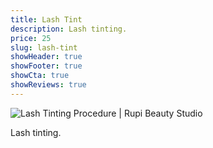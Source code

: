 ```yaml
---
title: Lash Tint
description: Lash tinting.
price: 25
slug: lash-tint
showHeader: true
showFooter: true
showCta: true
showReviews: true
---
```


![Lash Tinting Procedure | Rupi Beauty Studio](/uploads/services/lash-lift-result.webp 'Lash Tinting Procedure | Rupi Beauty Studio')

Lash tinting.
